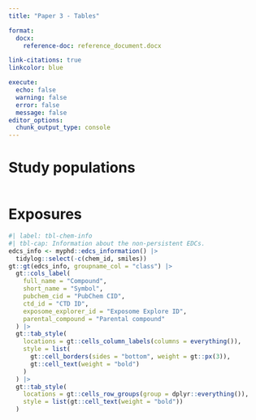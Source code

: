 ```yaml
---
title: "Paper 3 - Tables"

format:
  docx:
    reference-doc: reference_document.docx

link-citations: true
linkcolor: blue

execute:
  echo: false
  warning: false
  error: false
  message: false
editor_options: 
  chunk_output_type: console
---
```


<!-- ####################################################################### -->
# Study populations
<!-- ####################################################################### -->
```r

```

<!-- ####################################################################### -->
# Exposures
<!-- ####################################################################### -->
```r
#| label: tbl-chem-info
#| tbl-cap: Information about the non-persistent EDCs.
edcs_info <- myphd::edcs_information() |>
  tidylog::select(-c(chem_id, smiles))
gt::gt(edcs_info, groupname_col = "class") |>
  gt::cols_label(
    full_name = "Compound", 
    short_name = "Symbol", 
    pubchem_cid = "PubChem CID", 
    ctd_id = "CTD ID", 
    exposome_explorer_id = "Exposome Explore ID", 
    parental_compound = "Parental compound"
  ) |>
  gt::tab_style(
    locations = gt::cells_column_labels(columns = everything()), 
    style = list(
      gt::cell_borders(sides = "bottom", weight = gt::px(3)), 
      gt::cell_text(weight = "bold")
    )
  ) |>
  gt::tab_style(
    locations = gt::cells_row_groups(group = dplyr::everything()), 
    style = list(gt::cell_text(weight = "bold"))
  )
```
